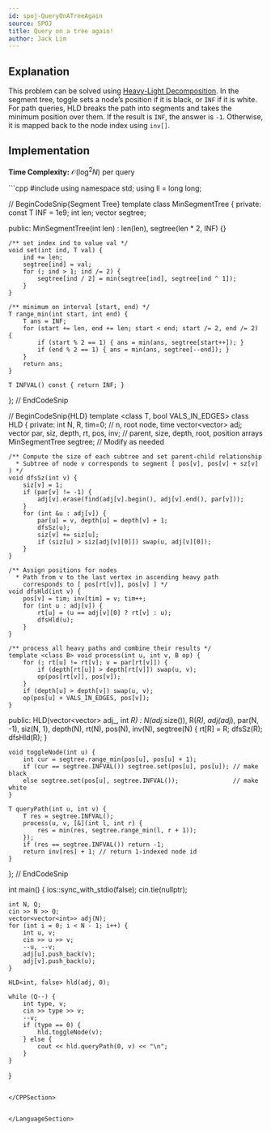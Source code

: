 ```yaml
---
id: spoj-QueryOnATreeAgain
source: SPOJ
title: Query on a tree again!
author: Jack Lim
---
```


## Explanation

This problem can be solved using [Heavy-Light Decomposition](/plat/hld). In the segment tree, toggle sets a node’s position if it is black, or `INF` if it is white. For path queries, HLD breaks the path into segments and takes the minimum position over them. If the result is `INF`, the answer is `-1`. Otherwise, it is mapped back to the node index using `inv[]`.


## Implementation

**Time Complexity:** $\mathcal{O}(\log^2N)$ per query

<LanguageSection>

<CPPSection>
```cpp
#include <bits/stdc++.h>
using namespace std;
using ll = long long;

// BeginCodeSnip{Segment Tree}
template <class T> class MinSegmentTree {
  private:
	const T INF = 1e9;
	int len;
	vector<T> segtree;

  public:
	MinSegmentTree(int len) : len(len), segtree(len * 2, INF) {}

	/** set index ind to value val */
	void set(int ind, T val) {
		ind += len;
		segtree[ind] = val;
		for (; ind > 1; ind /= 2) {
			segtree[ind / 2] = min(segtree[ind], segtree[ind ^ 1]);
		}
	}

	/** minimum on interval [start, end) */
	T range_min(int start, int end) {
		T ans = INF;
		for (start += len, end += len; start < end; start /= 2, end /= 2) {
			if (start % 2 == 1) { ans = min(ans, segtree[start++]); }
			if (end % 2 == 1) { ans = min(ans, segtree[--end]); }
		}
		return ans;
	}

	T INFVAL() const { return INF; }
};
// EndCodeSnip

// BeginCodeSnip{HLD}
template <class T, bool VALS_IN_EDGES> 
class HLD {
  private:
	int N, R, tim=0; // n, root node, time
	vector<vector<int>> adj;
	vector<int> par, siz, depth, rt, pos, inv; // parent, size, depth, root, position arrays
	MinSegmentTree<T> segtree; // Modify as needed

	/** Compute the size of each subtree and set parent-child relationship  
	  * Subtree of node v corresponds to segment [ pos[v], pos[v] + sz[v] ) */
	void dfsSz(int v) {
		siz[v] = 1;
		if (par[v] != -1) {
			adj[v].erase(find(adj[v].begin(), adj[v].end(), par[v]));
		}
		for (int &u : adj[v]) {
			par[u] = v, depth[u] = depth[v] + 1;
			dfsSz(u);
			siz[v] += siz[u];
			if (siz[u] > siz[adj[v][0]]) swap(u, adj[v][0]);
		}
	}

	/** Assign positions for nodes
	  * Path from v to the last vertex in ascending heavy path 
	    corresponds to [ pos[rt[v]], pos[v] ] */
	void dfsHld(int v) {
		pos[v] = tim; inv[tim] = v; tim++;
		for (int u : adj[v]) {
			rt[u] = (u == adj[v][0] ? rt[v] : u);
			dfsHld(u);
		}
	}

	/** process all heavy paths and combine their results */
	template <class B> void process(int u, int v, B op) {
		for (; rt[u] != rt[v]; v = par[rt[v]]) {
			if (depth[rt[u]] > depth[rt[v]]) swap(u, v);
			op(pos[rt[v]], pos[v]);
		}
		if (depth[u] > depth[v]) swap(u, v);
		op(pos[u] + VALS_IN_EDGES, pos[v]);
	}

  public:
	HLD(vector<vector<int>> adj_, int _R)
		: N(adj_.size()), R(_R), adj(adj_), par(N, -1), siz(N, 1),
		  depth(N), rt(N), pos(N), inv(N), segtree(N)
		{ rt[R] = R; dfsSz(R); dfsHld(R); }

	void toggleNode(int u) {
		int cur = segtree.range_min(pos[u], pos[u] + 1);
		if (cur == segtree.INFVAL()) segtree.set(pos[u], pos[u]); // make black
		else segtree.set(pos[u], segtree.INFVAL());               // make white
	}

	T queryPath(int u, int v) { 
		T res = segtree.INFVAL();
		process(u, v, [&](int l, int r) {
			res = min(res, segtree.range_min(l, r + 1));
		});
		if (res == segtree.INFVAL()) return -1;
		return inv[res] + 1; // return 1-indexed node id
	}
};
// EndCodeSnip

int main() {
	ios::sync_with_stdio(false); cin.tie(nullptr);

	int N, Q;
	cin >> N >> Q;
	vector<vector<int>> adj(N);
	for (int i = 0; i < N - 1; i++) {
		int u, v;
		cin >> u >> v;
		--u, --v;
		adj[u].push_back(v);
		adj[v].push_back(u);
	}

	HLD<int, false> hld(adj, 0);

	while (Q--) {
		int type, v;
		cin >> type >> v;
		--v;
		if (type == 0) {
			hld.toggleNode(v);
		} else {
			cout << hld.queryPath(0, v) << "\n";
		}
	}
}
```

</CPPSection>


</LanguageSection>
